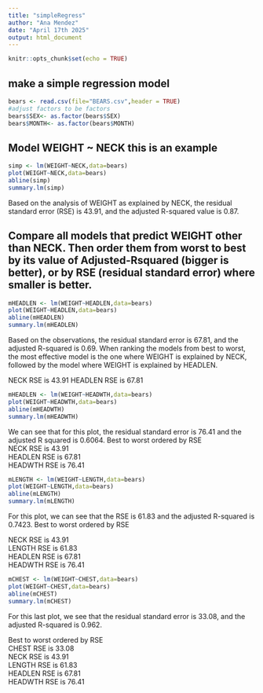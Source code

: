 ```yaml
---
title: "simpleRegress"
author: "Ana Mendez"
date: "April 17th 2025"
output: html_document
---
```


```r
knitr::opts_chunk$set(echo = TRUE)
```

## make a simple regression model

```r
bears <- read.csv(file="BEARS.csv",header = TRUE)
#adjust factors to be factors
bears$SEX<- as.factor(bears$SEX)
bears$MONTH<- as.factor(bears$MONTH)
```

## Model WEIGHT ~ NECK  this is an example  

```r
simp <- lm(WEIGHT~NECK,data=bears)
plot(WEIGHT~NECK,data=bears)
abline(simp)
summary.lm(simp)
```
Based on the analysis of WEIGHT as explained by NECK, the residual standard error (RSE) is 43.91, and the adjusted R-squared value is 0.87.

## Compare all models that predict WEIGHT other than NECK. Then order them from worst to best by its value of Adjusted-Rsquared (bigger is better), or by RSE (residual standard error) where smaller is better. 
```r
mHEADLEN <- lm(WEIGHT~HEADLEN,data=bears)
plot(WEIGHT~HEADLEN,data=bears)
abline(mHEADLEN)
summary.lm(mHEADLEN)
```

Based on the observations, the residual standard error is 67.81, and the adjusted R-squared is 0.69. When ranking the models from best to worst, the most effective model is the one where WEIGHT is explained by NECK, followed by the model where WEIGHT is explained by HEADLEN.

NECK RSE is 43.91
HEADLEN RSE is 67.81

```r
mHEADLEN <- lm(WEIGHT~HEADWTH,data=bears)
plot(WEIGHT~HEADWTH,data=bears)
abline(mHEADWTH)
summary.lm(mHEADWTH)
```

We can see that for this plot, the residual standard error is 76.41 and the adjusted R squared is 0.6064. 
Best to worst ordered by RSE    
 NECK RSE is 43.91     
 HEADLEN RSE is 67.81       
 HEADWTH RSE is 76.41 
 
```r
mLENGTH <- lm(WEIGHT~LENGTH,data=bears)
plot(WEIGHT~LENGTH,data=bears)
abline(mLENGTH)
summary.lm(mLENGTH)
```
 
 For this plot, we can see that the RSE is 61.83 and the adjusted R-squared is 0.7423.
 Best to worst ordered by RSE  
 
 NECK RSE is 43.91      
 LENGTH RSE is 61.83     
 HEADLEN RSE is 67.81         
 HEADWTH RSE is 76.41
 
```r
mCHEST <- lm(WEIGHT~CHEST,data=bears)
plot(WEIGHT~CHEST,data=bears)
abline(mCHEST)
summary.lm(mCHEST)
```
For this last plot, we see that the residual standard error is 33.08, and the adjusted R-squared is 0.962. 

 Best to worst ordered by RSE     
 CHEST RSE is 33.08    
 NECK RSE is 43.91      
 LENGTH RSE is 61.83     
 HEADLEN RSE is 67.81         
 HEADWTH RSE is 76.41 

 